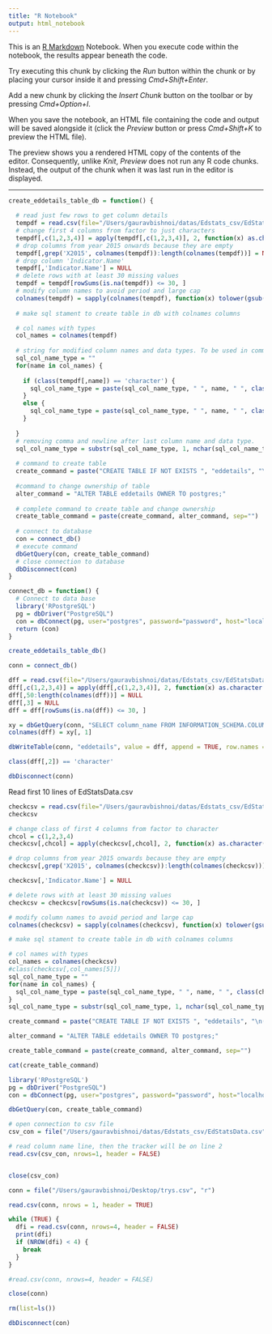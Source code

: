 ```yaml
---
title: "R Notebook"
output: html_notebook
---
```


This is an [R Markdown](http://rmarkdown.rstudio.com) Notebook. When you execute code within the notebook, the results appear beneath the code. 

Try executing this chunk by clicking the *Run* button within the chunk or by placing your cursor inside it and pressing *Cmd+Shift+Enter*. 

Add a new chunk by clicking the *Insert Chunk* button on the toolbar or by pressing *Cmd+Option+I*.

When you save the notebook, an HTML file containing the code and output will be saved alongside it (click the *Preview* button or press *Cmd+Shift+K* to preview the HTML file). 

The preview shows you a rendered HTML copy of the contents of the editor. Consequently, unlike *Knit*, *Preview* does not run any R code chunks. Instead, the output of the chunk when it was last run in the editor is displayed.

---

```r
create_eddetails_table_db = function() {
  
  # read just few rows to get column details
  tempdf = read.csv(file="/Users/gauravbishnoi/datas/Edstats_csv/EdStatsData.csv", nrows = 10)
  # change first 4 columns from factor to just characters
  tempdf[,c(1,2,3,4)] = apply(tempdf[,c(1,2,3,4)], 2, function(x) as.character(x))
  # drop columns from year 2015 onwards because they are empty
  tempdf[,grep('X2015', colnames(tempdf)):length(colnames(tempdf))] = NULL
  # drop column 'Indicator.Name'
  tempdf[,'Indicator.Name'] = NULL
  # delete rows with at least 30 missing values
  tempdf = tempdf[rowSums(is.na(tempdf)) <= 30, ]
  # modify column names to avoid period and large cap
  colnames(tempdf) = sapply(colnames(tempdf), function(x) tolower(gsub("\\.", "_", x)), USE.NAMES = FALSE)
  
  # make sql stament to create table in db with colnames columns

  # col names with types
  col_names = colnames(tempdf)
  
  # string for modified column names and data types. To be used in command to create table.
  sql_col_name_type = ""
  for(name in col_names) {
    
    if (class(tempdf[,name]) == 'character') {
      sql_col_name_type = paste(sql_col_name_type, " ", name, " ", class(tempdf[,name]), " varying,", "\n", sep="")
    }
    else {
      sql_col_name_type = paste(sql_col_name_type, " ", name, " ", class(tempdf[,name]), ",", "\n", sep="")
    }
    
  }
  # removing comma and newline after last column name and data type.
  sql_col_name_type = substr(sql_col_name_type, 1, nchar(sql_col_name_type)-2) 
  
  # command to create table
  create_command = paste("CREATE TABLE IF NOT EXISTS ", "eddetails", "\n(\n", sql_col_name_type, "\n)\nWITH (\nOIDS = FALSE\n);\n", sep="")
  
  #command to change ownership of table
  alter_command = "ALTER TABLE eddetails OWNER TO postgres;"
  
  # complete command to create table and change ownership
  create_table_command = paste(create_command, alter_command, sep="")
  
  # connect to database
  con = connect_db()
  # execute command 
  dbGetQuery(con, create_table_command)
  # close connection to database
  dbDisconnect(con)
}

```

```r
connect_db = function() {
  # Connect to data base
  library('RPostgreSQL')
  pg = dbDriver("PostgreSQL")
  con = dbConnect(pg, user="postgres", password="password", host="localhost", port=5432, dbname="edstatsdb")
  return (con)
}
```


```r
create_eddetails_table_db()
```

```r
conn = connect_db()
```

```r
dff = read.csv(file="/Users/gauravbishnoi/datas/Edstats_csv/EdStatsData.csv", nrows = 10, skip = 1, header = FALSE)
dff[,c(1,2,3,4)] = apply(dff[,c(1,2,3,4)], 2, function(x) as.character(x))
dff[,50:length(colnames(dff))] = NULL
dff[,3] = NULL
dff = dff[rowSums(is.na(dff)) <= 30, ]

xy = dbGetQuery(conn, "SELECT column_name FROM INFORMATION_SCHEMA.COLUMNS WHERE TABLE_NAME = 'eddetails';")
colnames(dff) = xy[, 1]

```

```r
dbWriteTable(conn, "eddetails", value = dff, append = TRUE, row.names = FALSE)
```
```r
class(dff[,2]) == 'character'
```

```r
dbDisconnect(conn)
```







Read first 10 lines of EdStatsData.csv
```r
checkcsv = read.csv(file="/Users/gauravbishnoi/datas/Edstats_csv/EdStatsData.csv", nrows = 10)
checkcsv
```

```r
# change class of first 4 columns from factor to character
chcol = c(1,2,3,4)
checkcsv[,chcol] = apply(checkcsv[,chcol], 2, function(x) as.character(x))
```

```r
# drop columns from year 2015 onwards because they are empty
checkcsv[,grep('X2015', colnames(checkcsv)):length(colnames(checkcsv))] = NULL
```

```r
checkcsv[,'Indicator.Name'] = NULL
```

```r
# delete rows with at least 30 missing values
checkcsv = checkcsv[rowSums(is.na(checkcsv)) <= 30, ]
```

```r
# modify column names to avoid period and large cap
colnames(checkcsv) = sapply(colnames(checkcsv), function(x) tolower(gsub("\\.", "_", x)), USE.NAMES = FALSE)
```

```r
# make sql stament to create table in db with colnames columns

# col names with types
col_names = colnames(checkcsv)
#class(checkcsv[,col_names[5]])
sql_col_name_type = ""
for(name in col_names) {
  sql_col_name_type = paste(sql_col_name_type, " ", name, " ", class(checkcsv[,name]), ",", "\n", sep="")
}
sql_col_name_type = substr(sql_col_name_type, 1, nchar(sql_col_name_type)-2)

create_command = paste("CREATE TABLE IF NOT EXISTS ", "eddetails", "\n(\n", sql_col_name_type, "\n)\nWITH (\nOIDS = FALSE\n);\n", sep="")

alter_command = "ALTER TABLE eddetails OWNER TO postgres;"

create_table_command = paste(create_command, alter_command, sep="")

cat(create_table_command)
```

```r
library('RPostgreSQL')
pg = dbDriver("PostgreSQL")
con = dbConnect(pg, user="postgres", password="password", host="localhost", port=5432, dbname="edstatsdb")
```

```r
dbGetQuery(con, create_table_command)
```

```r
# open connection to csv file
csv_con = file("/Users/gauravbishnoi/datas/Edstats_csv/EdStatsData.csv", "r")
```

```r
# read column name line, then the tracker will be on line 2
read.csv(csv_con, nrows=1, header = FALSE)
```
```r

```



```r
close(csv_con)
```

```r
conn = file("/Users/gauravbishnoi/Desktop/trys.csv", "r")
```

```r
read.csv(conn, nrows = 1, header = TRUE)
```


```r
while (TRUE) {
  dfi = read.csv(conn, nrows=4, header = FALSE)
  print(dfi)
  if (NROW(dfi) < 4) {
    break
  }
}

#read.csv(conn, nrows=4, header = FALSE)
```

```r
close(conn)
```

```r
rm(list=ls())
```








```r
dbDisconnect(con)
```

